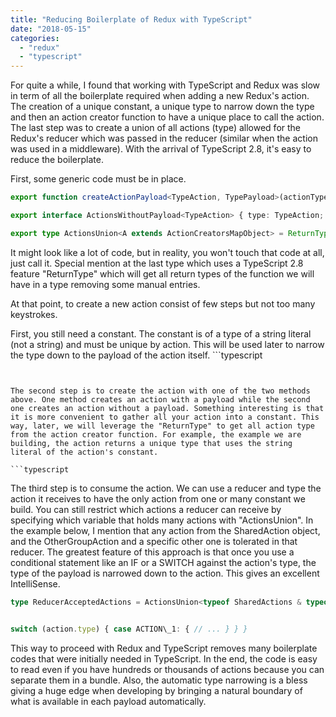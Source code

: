 ```yaml
---
title: "Reducing Boilerplate of Redux with TypeScript"
date: "2018-05-15"
categories: 
  - "redux"
  - "typescript"
---
```


For quite a while, I found that working with TypeScript and Redux was slow in term of all the boilerplate required when adding a new Redux's action. The creation of a unique constant, a unique type to narrow down the type and then an action creator function to have a unique place to call the action. The last step was to create a union of all actions (type) allowed for the Redux's reducer which was passed in the reducer (similar when the action was used in a middleware). With the arrival of TypeScript 2.8, it's easy to reduce the boilerplate.

First, some generic code must be in place.

```typescript
export function createActionPayload<TypeAction, TypePayload>(actionType: TypeAction): (payload: TypePayload) => ActionsWithPayload<TypeAction, TypePayload> { return (p: TypePayload): ActionsWithPayload<TypeAction, TypePayload> => { return { payload: p, type: actionType }; }; } export function createAction<TypeAction>(actionType: TypeAction): () => ActionsWithoutPayload<TypeAction> { return (): ActionsWithoutPayload<TypeAction> => { return { payload: {}, type: actionType }; }; } export interface ActionsWithPayload<TypeAction, TypePayload> { type: TypeAction; payload: TypePayload; }

export interface ActionsWithoutPayload<TypeAction> { type: TypeAction; payload: {}; }

export type ActionsUnion<A extends ActionCreatorsMapObject> = ReturnType<A\[keyof A\]>; 
``` 


It might look like a lot of code, but in reality, you won't touch that code at all, just call it. Special mention at the last type which uses a TypeScript 2.8 feature "ReturnType" which will get all return types of the function we will have in a type removing some manual entries.

At that point, to create a new action consist of few steps but not too many keystrokes.

First, you still need a constant. The constant is of a type of a string literal (not a string) and must be unique by action. This will be used later to narrow the type down to the payload of the action itself. ```typescript
``` 


The second step is to create the action with one of the two methods above. One method creates an action with a payload while the second one creates an action without a payload. Something interesting is that it is more convenient to gather all your action into a constant. This way, later, we will leverage the "ReturnType" to get all action type from the action creator function. For example, the example we are building, the action returns a unique type that uses the string literal of the action's constant.

```typescript
``` 


The third step is to consume the action. We can use a reducer and type the action it receives to have the only action from one or many constant we build. You can still restrict which actions a reducer can receive by specifying which variable that holds many actions with "ActionsUnion". In the example below, I mention that any action from the SharedAction object, and the OtherGroupAction and a specific other one is tolerated in that reducer. The greatest feature of this approach is that once you use a conditional statement like an IF or a SWITCH against the action's type, the type of the payload is narrowed down to the action. This gives an excellent IntelliSense.

```typescript
type ReducerAcceptedActions = ActionsUnion<typeof SharedActions & typeof OtherGroupOfAction & GroupB.individualAction>;


switch (action.type) { case ACTION\_1: { // ... } } } 
``` 


This way to proceed with Redux and TypeScript removes many boilerplate codes that were initially needed in TypeScript. In the end, the code is easy to read even if you have hundreds or thousands of actions because you can separate them in a bundle. Also, the automatic type narrowing is a bless giving a huge edge when developing by bringing a natural boundary of what is available in each payload automatically.
